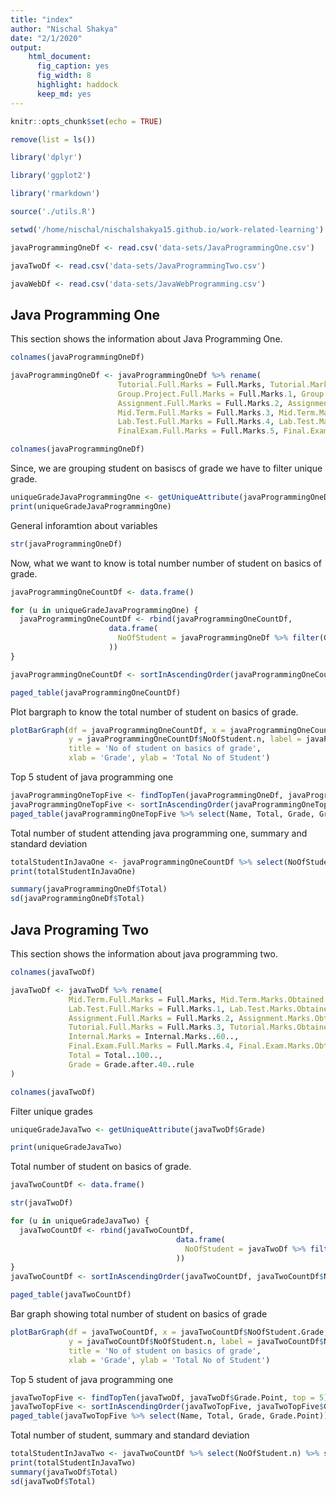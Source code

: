 ```yaml
---
title: "index"
author: "Nischal Shakya"
date: "2/1/2020"
output: 
    html_document: 
      fig_caption: yes
      fig_width: 8
      highlight: haddock
      keep_md: yes
---
```


```r
knitr::opts_chunk$set(echo = TRUE)

remove(list = ls())

library('dplyr')

library('ggplot2')

library('rmarkdown')

source('./utils.R')

setwd('/home/nischal/nischalshakya15.github.io/work-related-learning')

javaProgrammingOneDf <- read.csv('data-sets/JavaProgrammingOne.csv')

javaTwoDf <- read.csv('data-sets/JavaProgrammingTwo.csv')

javaWebDf <- read.csv('data-sets/JavaWebProgramming.csv')
```

## Java Programming One 
This section shows the information about Java Programming One.
```r
colnames(javaProgrammingOneDf)

javaProgrammingOneDf <- javaProgrammingOneDf %>% rename(
                        Tutorial.Full.Marks = Full.Marks, Tutorial.Marks.Obtained = Marks.Obtained,
                        Group.Project.Full.Marks = Full.Marks.1, Group.Project.Obtained.Marks = Marks.Obtained.1,
                        Assignment.Full.Marks = Full.Marks.2, Assignment.Marks.Obtained = Marks.Obtained.2,
                        Mid.Term.Full.Marks = Full.Marks.3, Mid.Term.Marks.Obtained = Marks.Obtained.3, Mid.Term.FifteenPercent.Marks = Marks.Obtained.4,
                        Lab.Test.Full.Marks = Full.Marks.4, Lab.Test.Marks.Obtained = Marks.Obtained.5, Lab.Test.FifteenPercent.Marks = Marks.Obtained.6,
                        FinalExam.Full.Marks = Full.Marks.5, Final.Exam.Marks.Obtained = Marks.Obtained.7, Final.Exam.FortyPercent.Marks = Marks.Obtained..40.)

colnames(javaProgrammingOneDf)
```

Since, we are grouping student on basiscs of grade we have to filter unique grade.
```r
uniqueGradeJavaProgrammingOne <- getUniqueAttribute(javaProgrammingOneDf$Grade)
print(uniqueGradeJavaProgrammingOne)
```

General inforamtion about variables
```r
str(javaProgrammingOneDf)
```

Now, what we want to know is total number number of student on basics of grade.
```r
javaProgrammingOneCountDf <- data.frame()

for (u in uniqueGradeJavaProgrammingOne) {
  javaProgrammingOneCountDf <- rbind(javaProgrammingOneCountDf, 
                      data.frame(
                        NoOfStudent = javaProgrammingOneDf %>% filter(Grade == u) %>% count(Grade)
                      ))
}

javaProgrammingOneCountDf <- sortInAscendingOrder(javaProgrammingOneCountDf, javaProgrammingOneCountDf$NoOfStudent.n)

paged_table(javaProgrammingOneCountDf)

```

Plot bargraph to know the total number of student on basics of grade.
```r
plotBarGraph(df = javaProgrammingOneCountDf, x = javaProgrammingOneCountDf$NoOfStudent.Grade, 
             y = javaProgrammingOneCountDf$NoOfStudent.n, label = javaProgrammingOneCountDf$NoOfStudent.n, 
             title = 'No of student on basics of grade',
             xlab = 'Grade', ylab = 'Total No of Student')
```

Top 5 student of java programming one
```r
javaProgrammingOneTopFive <- findTopTen(javaProgrammingOneDf, javaProgrammingOneDf$Grade.Point, top = 5)
javaProgrammingOneTopFive <- sortInAscendingOrder(javaProgrammingOneTopFive, javaProgrammingOneTopFive$Grade.Point)
paged_table(javaProgrammingOneTopFive %>% select(Name, Total, Grade, Grade.Point))
```

Total number of student attending java programming one, summary and standard deviation
```r
totalStudentInJavaOne <- javaProgrammingOneCountDf %>% select(NoOfStudent.n) %>% sum()
print(totalStudentInJavaOne)

summary(javaProgrammingOneDf$Total)
sd(javaProgrammingOneDf$Total)
```

## Java Programing Two 
This section shows the information about java programming two.
```r
colnames(javaTwoDf)

javaTwoDf <- javaTwoDf %>% rename(
             Mid.Term.Full.Marks = Full.Marks, Mid.Term.Marks.Obtained = Score, Mid.Term.Fifteen.Percent.Marks = Marks.Obtained..15..,
             Lab.Test.Full.Marks = Full.Marks.1, Lab.Test.Marks.Obtained = Marks.Obtained..15...1,
             Assignment.Full.Marks = Full.Marks.2, Assignment.Marks.Obtained = Marks.Obtained..25..,
             Tutorial.Full.Marks = Full.Marks.3, Tutorial.Marks.Obtained = Marks.Obtained..5..,
             Internal.Marks = Internal.Marks..60.., 
             Final.Exam.Full.Marks = Full.Marks.4, Final.Exam.Marks.Obtained = Score.1, Final.Exam.FortyPercent.Marks = Marks.Obtained..40..,
             Total = Total..100.., 
             Grade = Grade.after.40..rule
)

colnames(javaTwoDf)
```

Filter unique grades 
``` r
uniqueGradeJavaTwo <- getUniqueAttribute(javaTwoDf$Grade)

print(uniqueGradeJavaTwo)

```
Total number of student on basics of grade. 
``` r
javaTwoCountDf <- data.frame()

str(javaTwoDf)

for (u in uniqueGradeJavaTwo) {
  javaTwoCountDf <- rbind(javaTwoCountDf, 
                                     data.frame(
                                       NoOfStudent = javaTwoDf %>% filter(Grade == u) %>% count(Grade)
                                     ))
}
javaTwoCountDf <- sortInAscendingOrder(javaTwoCountDf, javaTwoCountDf$NoOfStudent.n)

paged_table(javaTwoCountDf)
```
Bar graph showing total number of student on basics of grade 
```r
plotBarGraph(df = javaTwoCountDf, x = javaTwoCountDf$NoOfStudent.Grade, 
             y = javaTwoCountDf$NoOfStudent.n, label = javaTwoCountDf$NoOfStudent.n, 
             title = 'No of student on basics of grade',
             xlab = 'Grade', ylab = 'Total No of Student')
```
Top 5 student of java programming one 
```r
javaTwoTopFive <- findTopTen(javaTwoDf, javaTwoDf$Grade.Point, top = 5)
javaTwoTopFive <- sortInAscendingOrder(javaTwoTopFive, javaTwoTopFive$Grade.Point)
paged_table(javaTwoTopFive %>% select(Name, Total, Grade, Grade.Point))

```

Total number of student, summary and standard deviation 
```r
totalStudentInJavaTwo <- javaTwoCountDf %>% select(NoOfStudent.n) %>% sum()
print(totalStudentInJavaTwo)
summary(javaTwoDf$Total)
sd(javaTwoDf$Total)
``` 
